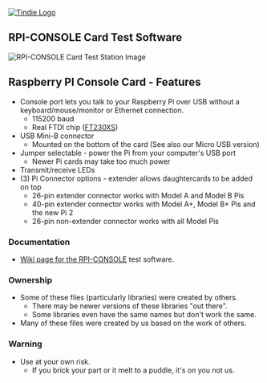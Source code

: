<a href="https://www.tindie.com/products/5452/"><img src="http://land-boards.com/tindie/tindie-larges-v2.png" alt="Tindie Logo"></img></a> 

== RPI-CONSOLE Card Test Software ==

<img src="http://land-boards.com/blwiki/images/f/f2/RP-Console-CCA-X1-4955-Ext40-640px.jpg" alt="RPI-CONSOLE Card Test Station Image"></img>

== Raspberry PI Console Card - Features ==

* Console port lets you talk to your Raspberry Pi over USB without a keyboard/mouse/monitor or Ethernet connection.
** 115200 baud
** Real FTDI chip ([https://www.ftdichip.com/Support/Documents/DataSheets/ICs/DS_FT230X.pdf FT230XS])
* USB Mini-B connector
** Mounted on the bottom of the card (See also our Micro USB version)
* Jumper selectable - power the Pi from your computer's USB port
** Newer Pi cards may take too much power
* Transmit/receive LEDs
* (3) Pi Connector options - extender allows daughtercards to be added on top
** 26-pin extender connector works with Model A and Model B Pis
** 40-pin extender connector works with Model A+, Model B+ Pis and the new Pi 2
** 26-pin non-extender connector works with all Model Pis
=== Documentation ===

* [http://land-boards.com/blwiki/index.php?title=RPI-CONSOLE Wiki page for the RPI-CONSOLE] test software.

=== Ownership ===

* Some of these files (particularly libraries) were created by others.
** There may be newer versions of these libraries "out there".
** Some libraries even have the same names but don't work the same.
* Many of these files were created by us based on the work of others.

=== Warning ===

* Use at your own risk.
** If you brick your part or it melt to a puddle, it's on you not us.
